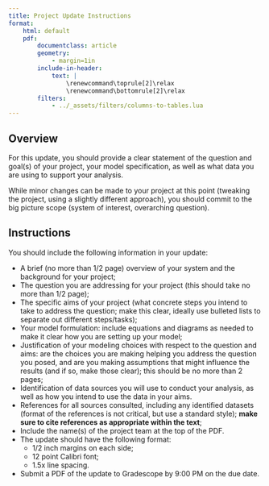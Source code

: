 ```yaml
---
title: Project Update Instructions
format:
    html: default
    pdf:
        documentclass: article
        geometry:
            - margin=1in  
        include-in-header:
            text: |
                \renewcommand\toprule[2]\relax
                \renewcommand\bottomrule[2]\relax
        filters:
            - ../_assets/filters/columns-to-tables.lua
---
```


## Overview

For this update, you should provide a clear statement of the question and goal(s) of your project, your model specification, as well as what data you are using to support your analysis. 

While minor changes can be made to your project at this point (tweaking the project, using a slightly different approach), you should commit to the big picture scope (system of interest, overarching question).

## Instructions

You should include the following information in your update:

- A brief (no more than 1/2 page) overview of your system and the background for your project;
- The question you are addressing for your project (this should take no more than 1/2 page);
- The specific aims of your project (what concrete steps you intend to take to address the question; make this clear, ideally use bulleted lists to separate out different steps/tasks);
- Your model formulation: include equations and diagrams as needed to make it clear how you are setting up your model;
- Justification of your modeling choices with respect to the question and aims: are the choices you are making helping you address the question you posed, and are you making assumptions that might influence the results (and if so, make those clear); this should be no more than 2 pages;
- Identification of data sources you will use to conduct your analysis, as well as how you intend to use the data in your aims.
- References for all sources consulted, including any identified datasets (format of the references is not critical, but use a standard style); **make sure to cite references as appropriate within the text**;
- Include the name(s) of the project team at the top of the PDF.
- The update should have the following format:
    - 1/2 inch margins on each side;
    - 12 point Calibri font;
    - 1.5x line spacing.
- Submit a PDF of the update to Gradescope by 9:00 PM on the due date. 